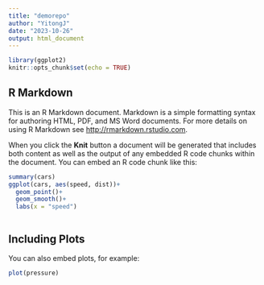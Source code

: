 ```yaml
---
title: "demorepo"
author: "YitongJ"
date: "2023-10-26"
output: html_document
---
```


```r
library(ggplot2)
knitr::opts_chunk$set(echo = TRUE)
```

## R Markdown

This is an R Markdown document. Markdown is a simple formatting syntax for authoring HTML, PDF, and MS Word documents. For more details on using R Markdown see <http://rmarkdown.rstudio.com>.

When you click the **Knit** button a document will be generated that includes both content as well as the output of any embedded R code chunks within the document. You can embed an R code chunk like this:

```r
summary(cars)
ggplot(cars, aes(speed, dist))+
  geom_point()+
  geom_smooth()+
  labs(x = "speed")



```

## Including Plots

You can also embed plots, for example:

```r
plot(pressure)
```

